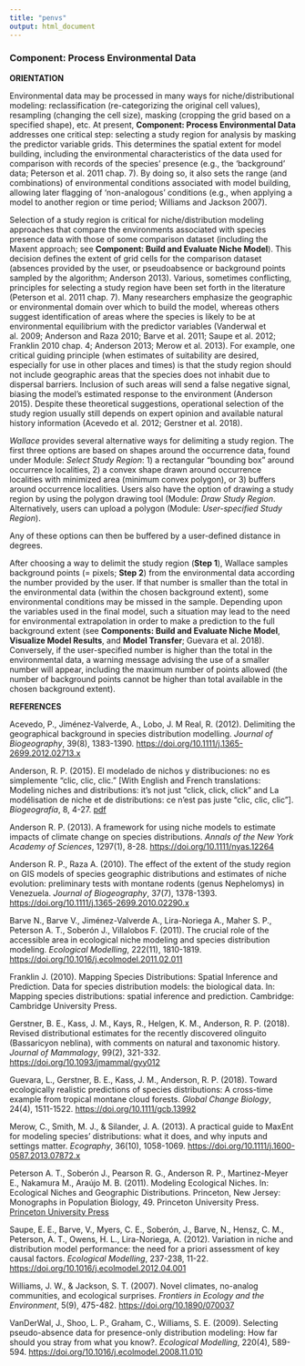 ```yaml
---
title: "penvs"
output: html_document
---
```


### **Component: Process Environmental Data**

**ORIENTATION**

Environmental data may be processed in many ways for niche/distributional modeling: reclassification (re-categorizing the original cell values), resampling (changing the cell size), masking (cropping the grid based on a specified shape), etc. At present, **Component: Process Environmental Data** addresses one critical step: selecting a study region for analysis by masking the predictor variable grids. This determines the spatial extent for model building, including the environmental characteristics of the data used for comparison with records of the species' presence (e.g., the 'background' data; Peterson et al. 2011 chap. 7). By doing so, it also sets the range (and combinations) of environmental conditions associated with model building, allowing later flagging of 'non-analogous' conditions (e.g., when applying a model to another region or time period; Williams and Jackson 2007).  

Selection of a study region is critical for niche/distribution modeling approaches that compare the environments associated with species presence data with those of some comparison dataset (including the Maxent approach; see **Component: Build and Evaluate Niche Model**). This decision defines the extent of grid cells for the comparison dataset (absences provided by the user, or pseudoabsence or background points sampled by the algorithm; Anderson 2013). Various, sometimes conflicting, principles for selecting a study region have been set forth in the literature (Peterson et al. 2011 chap. 7). Many researchers emphasize the geographic or environmental domain over which to build the model, whereas others suggest identification of areas where the species is likely to be at environmental equilibrium with the predictor variables (Vanderwal et al. 2009; Anderson and Raza 2010; Barve et al. 2011; Saupe et al. 2012; Franklin 2010 chap. 4; Anderson 2013; Merow et al. 2013). For example, one critical guiding principle (when estimates of suitability are desired, especially for use in other places and times) is that the study region should not include geographic areas that the species does not inhabit due to dispersal barriers. Inclusion of such areas will send a false negative signal, biasing the model's estimated response to the environment (Anderson 2015). Despite these theoretical suggestions, operational selection of the study region usually still depends on expert opinion and available natural history information (Acevedo et al. 2012; Gerstner et al. 2018).  

*Wallace* provides several alternative ways for delimiting a study region. The first three options are based on shapes around the occurrence data, found under Module: *Select Study Region*: 1) a rectangular “bounding box” around occurrence localities, 2) a convex shape drawn around occurrence localities with minimized area (minimum convex polygon), or 3) buffers around occurrence localities. Users also have the option of drawing a study region by using the polygon drawing tool (Module: *Draw Study Region*. Alternatively, users can upload a polygon (Module: *User-specified Study Region*).  

Any of these options can then be buffered by a user-defined distance in degrees.  

After choosing a way to delimit the study region (**Step 1**), Wallace samples background points (= pixels; **Step 2**) from the environmental data according the number provided by the user. If that number is smaller than the total in the environmental data (within the chosen background extent), some environmental conditions may be missed in the sample. Depending upon the variables used in the final model, such a situation may lead to the need for environmental extrapolation in order to make a prediction to the full background extent (see **Components: Build and Evaluate Niche Model**, **Visualize Model Results**, and **Model Transfer**; Guevara et al. 2018). Conversely, if the user-specified number is higher than the total in the environmental data, a warning message advising the use of a smaller number will appear, including the maximum number of points allowed (the number of background points cannot be higher than total available in the chosen background extent).

**REFERENCES**

Acevedo, P., Jiménez‐Valverde, A., Lobo, J. M Real, R. (2012). Delimiting the geographical background in species distribution modelling. *Journal of Biogeography*, 39(8), 1383-1390. <a href="https://doi.org/10.1111/j.1365-2699.2012.02713.x" target="_blank">https://doi.org/10.1111/j.1365-2699.2012.02713.x</a>
 
Anderson, R. P. (2015). El modelado de nichos y distribuciones: no es simplemente “clic, clic, clic.” [With English and French translations: Modeling niches and distributions: it's not just “click, click, click” and La modélisation de niche et de distributions: ce n'est pas juste “clic, clic, clic”]. *Biogeografía*, 8, 4-27. <a href="https://2278aec0-37af-4634-a250-8bb191f1aab7.filesusr.com/ugd/e41566_e8acb6f9c20c44fa9cd729161582857d.pdf" target="_blank">pdf</a>
 
Anderson R. P. (2013). A framework for using niche models to estimate impacts of climate change on species distributions. *Annals of the New York Academy of Sciences*, 1297(1), 8-28. <a href="https://doi.org/10.1111/nyas.12264" target="_blank">https://doi.org/10.1111/nyas.12264</a>
 
Anderson R. P., Raza A. (2010). The effect of the extent of the study region on GIS models of species geographic distributions and estimates of niche evolution: preliminary tests with montane rodents (genus Nephelomys) in Venezuela. *Journal of Biogeography*, 37(7), 1378-1393. <a href="https://doi.org/10.1111/j.1365-2699.2010.02290.x" target="_blank">https://doi.org/10.1111/j.1365-2699.2010.02290.x</a>
 
Barve N., Barve V., Jiménez-Valverde A., Lira-Noriega A., Maher S. P., Peterson A. T., Soberón J., Villalobos F. (2011). The crucial role of the accessible area in ecological niche modeling and species distribution modeling. *Ecological Modelling*, 222(11), 1810-1819. <a href="https://doi.org/10.1016/j.ecolmodel.2011.02.011" target="_blank">https://doi.org/10.1016/j.ecolmodel.2011.02.011</a>
 
Franklin J. (2010). Mapping Species Distributions: Spatial Inference and Prediction. Data for species distribution models: the biological data. In: Mapping species distributions: spatial inference and prediction. Cambridge: Cambridge University Press. <a href=" " target="_blank"></a>
 
Gerstner, B. E., Kass, J. M., Kays, R., Helgen, K. M., Anderson, R. P. (2018). Revised distributional estimates for the recently discovered olinguito (Bassaricyon neblina), with comments on natural and taxonomic history. *Journal of Mammalogy*, 99(2), 321-332. <a href="https://doi.org/10.1093/jmammal/gyy012" target="_blank">https://doi.org/10.1093/jmammal/gyy012</a>
 
Guevara, L., Gerstner, B. E., Kass, J. M., Anderson, R. P. (2018). Toward ecologically realistic predictions of species distributions: A cross-time example from tropical montane cloud forests. *Global Change Biology*, 24(4), 1511-1522. <a href="https://doi.org/10.1111/gcb.13992" target="_blank">https://doi.org/10.1111/gcb.13992</a>
 
Merow, C., Smith, M. J., & Silander, J. A. (2013). A practical guide to MaxEnt for modeling species' distributions: what it does, and why inputs and settings matter. *Ecography*, 36(10), 1058-1069. <a href="https://doi.org/10.1111/j.1600-0587.2013.07872.x" target="_blank">https://doi.org/10.1111/j.1600-0587.2013.07872.x</a>
 
Peterson A. T., Soberón J., Pearson R. G., Anderson R. P., Martinez-Meyer E., Nakamura M., Araújo M. B. (2011). Modeling Ecological Niches. In: Ecological Niches and Geographic Distributions. Princeton, New Jersey: Monographs in Population Biology, 49. Princeton University Press. <a href="https://press.princeton.edu/books/paperback/9780691136882/ecological-niches-and-geographic-distributions-mpb-49" target="_blank">Princeton University Press</a>
 
Saupe, E. E., Barve, V., Myers, C. E., Soberón, J., Barve, N., Hensz, C. M., Peterson, A. T., Owens, H. L., Lira-Noriega, A. (2012). Variation in niche and distribution model performance: the need for a priori assessment of key causal factors. *Ecological Modelling*, 237-238, 11-22. <a href="https://doi.org/10.1016/j.ecolmodel.2012.04.001" target="_blank">https://doi.org/10.1016/j.ecolmodel.2012.04.001</a>
 
Williams, J. W., & Jackson, S. T. (2007). Novel climates, no-analog communities, and ecological surprises. *Frontiers in Ecology and the Environment*, 5(9), 475-482. <a href="https://doi.org/10.1890/070037" target="_blank">https://doi.org/10.1890/070037</a>
 
VanDerWal, J., Shoo, L. P., Graham, C., Williams, S. E. (2009). Selecting pseudo-absence data for presence-only distribution modeling: How far should you stray from what you know?. *Ecological Modelling*, 220(4), 589-594. <a href="https://doi.org/10.1016/j.ecolmodel.2008.11.010" target="_blank">https://doi.org/10.1016/j.ecolmodel.2008.11.010</a>
